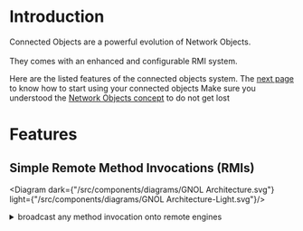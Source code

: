 


# Introduction


Connected Objects are a powerful evolution of Network Objects.<br></br>
They comes with an enhanced and configurable RMI system.

Here are the listed features of the connected objects system.
The <a href={pages.gnom.caches.connected_objects.cache}>next page</a> to know how to start using your connected objects
Make sure you understood the <a href={pages.gnom.naming.index}>Network Objects concept</a> to do not get lost

# Features

## Simple Remote Method Invocations (RMIs)

<Diagram dark={"/src/components/diagrams/GNOL Architecture.svg"} light={"/src/components/diagrams/GNOL Architecture-Light.svg"}/>

<details>
    <summary>broadcast any method invocation onto remote engines</summary>
    <div>
        test `test`
    </div>
</details>